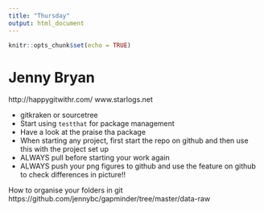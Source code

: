 ```yaml
---
title: "Thursday"
output: html_document
---
```


```r
knitr::opts_chunk$set(echo = TRUE)
```

# Jenny Bryan

http://happygitwithr.com/
www.starlogs.net

- gitkraken or sourcetree
- Start using `testthat` for package management
- Have a look at the praise tha package
- When starting any project, first start the repo on github and then use this with the project set up 
- ALWAYS pull before starting your work again
- ALWAYS push your png figures to github and use the feature on github to check differences in picture!!

How to organise your folders in git
https://github.com/jennybc/gapminder/tree/master/data-raw